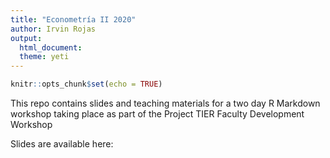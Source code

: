 ```yaml
---
title: "Econometría II 2020"
author: Irvin Rojas
output: 
  html_document:
  theme: yeti
---
```

  
  ```r
knitr::opts_chunk$set(echo = TRUE)
```

This repo contains slides and teaching materials for a two day R Markdown workshop taking place as part of the Project TIER Faculty Development Workshop
                                                                                                                                                             
Slides are available here:
                                                                          